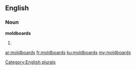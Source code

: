 ==English==

===Noun===
'''moldboards'''

# {{plural of|[[moldboard]]}}

[[Category:English plurals]]

[[ar:moldboards]]
[[fr:moldboards]]
[[ku:moldboards]]
[[my:moldboards]]